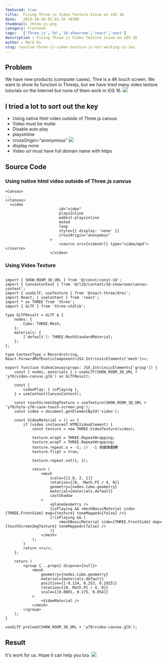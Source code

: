 ```yaml
---
featured: true
title:  Fixing Three.js Video Texture Issue on iOS 16
date:   2023-10-28 01:01:35 +0300
thumbnail: three-js.png
category: Frontend
tags:   ['Three.js','3d','3d-showroom','react','next']
description : Fixing Three.js Video Texture Issue on iOS 16
author : Mark Ku
slug: resolve-three-js-video-texture-is-not-working-in-ios
---
```

## Problem 
We have new products (computer cases). Thre is a 4K touch screen. We want to show its function in Threejs, but we have tried many video texture tutorials on the Internet but none of them work in iOS 16.
![](1.png)  

## I tried a lot to sort out the key 
* Using native html video outside of Three.js canvus
* Video must be mutte
* Disable auto play 
* playsInline
* crossOrigin="anonymous"
![](https://hackmd.io/_uploads/BkAKvrcfT.png)
* display none 
* Video url must have full domain name with https

## Source Code
### Using native html video outside of Three.js canvus
```
<Canvas>
...
</Canvas>
  <video
                        id="video"
                        playsInline
                        webkit-playsinline
                        muted
                        loop
                        style={{ display: 'none' }}
                        crossOrigin="anonymous"
                    >
                        <source src={videoUrl} type="video/mp4"></source>
                    </video>
```
### Using Video Texture 
```

import { SHOW_ROOM_3D_URL } from '@/const/const-3d';
import { CanvasContext } from '@/lib/context/3d-showroom/canvas-context';
import { useGLTF, useTexture } from '@react-three/drei';
import React, { useContext } from 'react';
import * as THREE from 'three';
import { GLTF } from 'three-stdlib';

type GLTFResult = GLTF & {
    nodes: {
        Cube: THREE.Mesh;
    };
    materials: {
        ['default']: THREE.MeshStandardMaterial;
    };
};

type ContextType = Record<string, React.ForwardRefExoticComponent<JSX.IntrinsicElements['mesh']>>;

export function VideoCanvas(props: JSX.IntrinsicElements['group']) {
    const { nodes, materials } = useGLTF(SHOW_ROOM_3D_URL + 'y70/video-canvas.glb') as GLTFResult;

    const {
        videoPlay: { isPlaying },
    } = useContext(CanvasContext);

    const touchScreenImgTexture = useTexture(SHOW_ROOM_3D_URL + 'y70/hyte-y70-case-touch-screen.png');
    const video = document.getElementById('video');

    const VideoMaterial = () => {
        if (video instanceof HTMLVideoElement) {
            const texture = new THREE.VideoTexture(video);

            texture.wrapS = THREE.RepeatWrapping;
            texture.wrapT = THREE.RepeatWrapping;
            texture.repeat.x = -1; //  -1 為鏡像翻轉
            texture.flipY = true;

            texture.repeat.set(1, 1);

            return (
                <mesh
                    scale={[2.8, 2, 1]}
                    rotation={[0, -Math.PI / 4, 0]}
                    geometry={nodes.Cube.geometry}
                    material={materials.default}
                    castShadow
                >
                    <planeGeometry />
                    {isPlaying && <meshBasicMaterial side={THREE.FrontSide} map={texture} toneMapped={false} />}
                    {!isPlaying && (
                        <meshBasicMaterial side={THREE.FrontSide} map={touchScreenImgTexture} toneMapped={false} />
                    )}
                </mesh>
            );
        }
        return <></>;
    };

    return (
        <group {...props} dispose={null}>
            <mesh
                geometry={nodes.Cube.geometry}
                material={materials.default}
                position={[-0.114, 0.253, 0.1925]}
                rotation={[0, Math.PI / 4, 0]}
                scale={[0.0001, 0.175, 0.054]}
            >
                <VideoMaterial />
            </mesh>
        </group>
    );
}

useGLTF.preload(SHOW_ROOM_3D_URL + 'y70/video-canvas.glb');
```

## Result 
it's work for us. Hope it can help you too.
![](2.png)  


